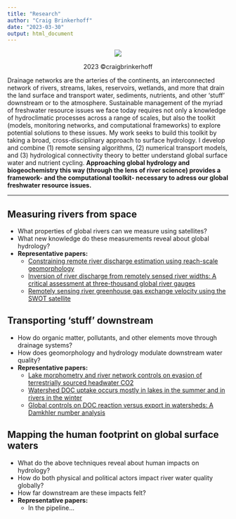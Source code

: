 ```yaml
---
title: "Research"
author: "Craig Brinkerhoff"
date: "2023-03-30"
output: html_document
---
```

<center>
![](stream_to_ocean_observation_system_vector_2.png)
<p>2023 &#169;craigbrinkerhoff</p>
</center>
Drainage networks are the arteries of the continents, an interconnected network of rivers, streams, lakes, reservoirs, wetlands, and more that drain the land surface and transport water, sediments, nutrients, and other ‘stuff’ downstream or to the atmosphere. Sustainable management of the myriad of freshwater resource issues we face today requires not only a knowledge of hydroclimatic processes across a range of scales, but also the toolkit (models, monitoring networks, and computational frameworks) to explore potential solutions to these issues. My work seeks to build this toolkit by taking a broad, cross-disciplinary approach to surface hydrology. I develop and combine (1) remote sensing algorithms, (2) numerical transport models, and (3) hydrological connectivity theory to better understand global surface water and nutrient cycling. **Approaching global hydrology and biogeochemistry this way (through the lens of river science) provides a framework- and the computational toolkit- necessary to adress our global freshwater resource issues.**

-------------------------------

## Measuring rivers from space
- What properties of global rivers can we measure using satellites?
- What new knowledge do these measurements reveal about global hydrology?
- **Representative papers:**
  - [Constraining remote river discharge estimation using reach-scale geomorphology](https://doi.org/10.1029/2020WR027949)
  - [Inversion of river discharge from remotely sensed river widths: A critical assessment at three-thousand global river gauges](https://doi.org/10.1016/j.rse.2023.113489)
  - [Remotely sensing river greenhouse gas exchange velocity using the SWOT satellite](https://doi.org/10.1029/2022GB007419)

## Transporting 'stuff' downstream
- How do organic matter, pollutants, and other elements move through drainage systems?
- How does geomorphology and hydrology modulate downstream water quality?
- **Representative papers:**
  - [Lake morphometry and river network controls on evasion of terrestrially sourced headwater CO2](https://doi.org/10.1029/2020GL090068)
  - [Watershed DOC uptake occurs mostly in lakes in the summer and in rivers in the winter](https://doi.org/10.1002/lno.12306)
  - [Global controls on DOC reaction versus export in watersheds: A Damkhler number analysis](https://doi.org/10.1029/2021GB007278)

## Mapping the human footprint on global surface waters
- What do the above techniques reveal about human impacts on hydrology?
- How do both physical and political actors impact river water quality globally?
- How far downstream are these impacts felt?
- **Representative papers:**
  - In the pipeline...